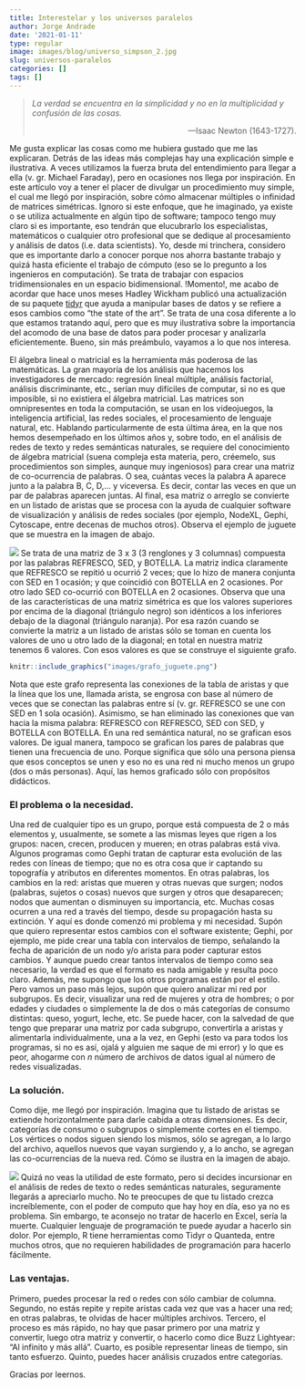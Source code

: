 ```yaml
---
title: Interestelar y los universos paralelos
author: Jorge Andrade
date: '2021-01-11'
type: regular
image: images/blog/universo_simpson_2.jpg
slug: universos-paralelos
categories: []
tags: []
---
```


><i>La verdad se encuentra en la simplicidad y no en la multiplicidad y confusión de las cosas.</i>
><p align="right">---Isaac Newton (1643-1727).</p>

Me gusta explicar las cosas como me hubiera gustado que me las explicaran. Detrás de las ideas más complejas hay una explicación simple e ilustrativa. A veces utilizamos la fuerza bruta del entendimiento para llegar a ella (v. gr. Michael Faraday), pero en ocasiones nos llega por inspiración. En este artículo voy a tener el placer de divulgar un procedimiento muy simple, el cual me llegó por inspiración, sobre cómo almacenar múltiples o infinidad de matrices simétricas. Ignoro si este enfoque, que he imaginado, ya existe o se utiliza actualmente en algún tipo de software; tampoco tengo muy claro si es importante, eso tendrán que elucubrarlo los especialistas, matemáticos o cualquier otro profesional que se dedique al procesamiento y análisis de datos (i.e. data scientists). Yo, desde mi trinchera, considero que es importante darlo a conocer porque nos ahorra bastante trabajo y quizá hasta eficiente el trabajo de cómputo (eso se lo pregunto a los ingenieros en computación). Se trata de trabajar con espacios tridimensionales en un espacio bidimensional. !Momento!, me acabo de acordar que hace unos meses Hadley Wickham publicó una actualización de su paquete [tidyr](https://tidyr.tidyverse.org/dev/articles/pivot.html#introduction) que ayuda a manipular bases de datos y se refiere a esos cambios como "the state of the art". Se trata de una cosa diferente a lo que estamos tratando aquí, pero que es muy ilustrativa sobre la importancia del acomodo de una base de datos para poder procesar y analizarla eficientemente. Bueno, sin más preámbulo, vayamos a lo que nos interesa.

El álgebra lineal o matricial es la herramienta más poderosa de las matemáticas. La gran mayoría de los análisis que hacemos los investigadores de mercado: regresión lineal múltiple, análisis factorial, análisis discriminante, etc., serían muy difíciles de computar, si no es que imposible, si no existiera el álgebra matricial. Las matrices son omnipresentes en toda la computación, se usan en los videojuegos, la inteligencia artificial, las redes sociales, el procesamiento de lenguaje natural, etc. Hablando particularmente de esta última área, en la que nos hemos desempeñado en los últimos años y, sobre todo, en el análisis de redes de texto y redes semánticas naturales, se requiere del conocimiento de álgebra matricial (suena compleja esta materia, pero, créemelo, sus procedimientos son simples, aunque muy ingeniosos) para crear una matriz de co-ocurrencia de palabras. O sea, cuántas veces la palabra A aparece junto a la palabra B, C, D,... y viceversa. Es decir, contar las veces en que un par de palabras aparecen juntas. Al final, esa matriz o arreglo se convierte en un listado de aristas que se procesa con la ayuda de cualquier software de visualización y análisis de redes sociales (por ejemplo, NodeXL, Gephi, Cytoscape, entre decenas de muchos otros). Observa el ejemplo de juguete que se muestra en la imagen de abajo.

![](images/matriz_aristas.png)
Se trata de una matriz de 3 x 3 (3 renglones y 3 columnas) compuesta por las palabras REFRESCO, SED, y BOTELLA. La matriz indica claramente que REFRESCO se repitió u ocurrió 2 veces; que lo hizo de manera conjunta con SED en 1 ocasión; y que coincidió con BOTELLA en 2 ocasiones. Por otro lado SED co-ocurrió con BOTELLA en 2 ocasiones. Observa que una de las características de una matriz simétrica es que los valores superiores por encima de la diagonal (triángulo negro) son idénticos a los inferiores debajo de la diagonal (triángulo naranja). Por esa razón cuando se convierte la matriz a un listado de aristas sólo se toman en cuenta los valores de uno u otro lado de la diagonal; en total en nuestra matriz tenemos 6 valores. Con esos valores es que se construye el siguiente grafo.

```r
knitr::include_graphics("images/grafo_juguete.png")
```

Nota que este grafo representa las conexiones de la tabla de aristas y que la línea que los une, llamada arista, se engrosa con base al número de veces que se conectan las palabras entre sí (v. gr. REFRESCO se une con SED en 1 sola ocasión). Asimismo, se han eliminado las conexiones que van hacia la misma palabra: REFRESCO con REFRESCO, SED con SED, y BOTELLA con BOTELLA. En una red semántica natural, no se grafican esos valores. De igual manera, tampoco se grafican los pares de palabras que tienen una frecuencia de uno. Porque significa que sólo una persona piensa que esos conceptos se unen y eso no es una red ni mucho menos un grupo (dos o más personas). Aquí, las hemos graficado sólo con propósitos didácticos.

<h3>El problema o la necesidad.</h3>

Una red de cualquier tipo es un grupo, porque está compuesta de 2 o más elementos y, usualmente, se somete a las mismas leyes que rigen a los grupos: nacen, crecen, producen y mueren; en otras palabras está viva. Algunos programas como Gephi tratan de capturar esta evolución de las redes con líneas de tiempo; que no es otra cosa que ir captando su topografía y atributos en diferentes momentos. En otras palabras, los cambios en la red: aristas que mueren y otras nuevas que surgen; nodos (palabras, sujetos o cosas) nuevos que surgen y otros que desaparecen; nodos que aumentan o disminuyen su importancia, etc. Muchas cosas ocurren a una red a través del tiempo, desde su propagación hasta su extinción. Y aquí es donde comenzó mi problema y mi necesidad. Supón que quiero representar estos cambios con el software existente; Gephi, por ejemplo, me pide crear una tabla con intervalos de tiempo, señalando la fecha de aparición de un nodo y/o arista para poder capturar estos cambios. Y aunque puedo crear tantos intervalos de tiempo como sea necesario, la verdad es que el formato es nada amigable y resulta poco claro. Además, me supongo que los otros programas están por el estilo. Pero vamos un paso más lejos, supón que quiero analizar mi red por subgrupos. Es decir, visualizar una red de mujeres y otra de hombres; o por edades y ciudades o simplemente la de dos o más categorías de consumo distintas: queso, yogurt, leche, etc. Se puede hacer, con la salvedad de que tengo que preparar una matriz por cada subgrupo, convertirla a aristas y alimentarla individualmente, una a la vez, en Gephi (esto va para todos los programas, si no es así, ojalá y alguien me saque de mi error) y lo que es peor, ahogarme con *n* número de archivos de datos igual al número de redes visualizadas.

<h3>La solución.</h3>

Como dije, me llegó por inspiración. Imagina que tu listado de aristas se extiende horizontalmente para darle cabida a otras dimensiones. Es decir, categorías de consumo o subgrupos o simplemente cortes en el tiempo. Los vértices o nodos siguen siendo los mismos, sólo se agregan, a lo largo del archivo, aquellos nuevos que vayan surgiendo y, a lo ancho, se agregan las co-ocurrencias de la nueva red. Cómo se ilustra en la imagen de abajo.

![](images/matrices_multiples.png)
Quizá no veas la utilidad de este formato, pero si decides incursionar en el análisis de redes de texto o redes semánticas naturales, seguramente llegarás a apreciarlo mucho. No te preocupes de que tu listado crezca increíblemente, con el poder de computo que hay hoy en día, eso ya no es problema. Sin embargo, te aconsejo no tratar de hacerlo en Excel, sería la muerte. Cualquier lenguaje de programación te puede ayudar a hacerlo sin dolor. Por ejemplo, R tiene herramientas como Tidyr o Quanteda, entre muchos otros, que no requieren habilidades de programación para hacerlo fácilmente.

<h3>Las ventajas.</h3>

Primero, puedes procesar la red o redes con sólo cambiar de columna. Segundo, no estás repite y repite aristas cada vez que vas a hacer una red; en otras palabras, te olvidas de hacer múltiples archivos. Tercero, el proceso es más rápido, no hay que pasar primero por una matriz y convertir, luego otra matriz y convertir, o hacerlo como dice Buzz Lightyear: "Al infinito y más allá". Cuarto, es posible representar lineas de tiempo, sin tanto esfuerzo. Quinto, puedes hacer análisis cruzados entre categorías.

Gracias por leernos.
